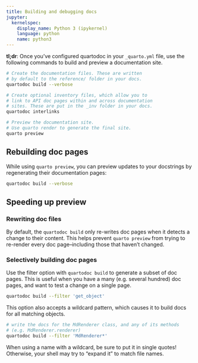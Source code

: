 ```yaml
---
title: Building and debugging docs
jupyter:
  kernelspec:
    display_name: Python 3 (ipykernel)
    language: python
    name: python3
---
```


**tl;dr**: Once you've configured quartodoc in your `_quarto.yml` file, use the following commands to build and preview a documentation site.

```bash
# Create the documentation files. These are written 
# by default to the reference/ folder in your docs.
quartodoc build --verbose

# Create optional inventory files, which allow you to
# link to API doc pages within and across documentation
# sites. These are put in the _inv folder in your docs.
quartodoc interlinks

# Preview the documentation site.
# Use quarto render to generate the final site.
quarto preview
```

## Rebuilding doc pages

While using `quarto preview`, you can preview updates to your docstrings by regenerating their documentation pages:

```bash
quartodoc build --verbose
```

## Speeding up preview

### Rewriting doc files

By default, the `quartodoc build` only re-writes doc pages when it detects
a change to their content. This helps prevent `quarto preview` from trying
to re-render every doc page--including those that haven't changed.

###  Selectively building doc pages

Use the filter option with `quartodoc build` to generate a subset of doc pages.
This is useful when you have a many (e.g. several hundred) doc pages, and want
to test a change on a single page.

```bash
quartodoc build --filter 'get_object'
```

This option also accepts a wildcard pattern, which causes it to build docs for all matching objects.

```bash
# write the docs for the MdRenderer class, and any of its methods
# (e.g. MdRenderer.renderer)
quartodoc build --filter 'MdRenderer*'
```

:::{.callout-note}
When using a name with a wildcard, be sure to put it in single quotes!
Otherwise, your shell may try to "expand it" to match file names.
:::